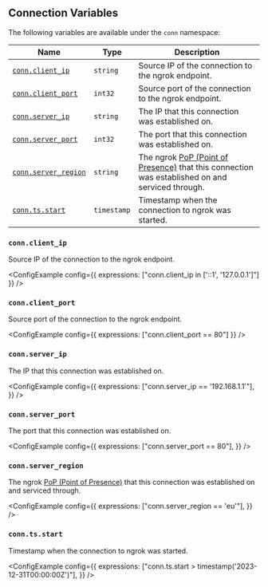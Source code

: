 
## Connection Variables

The following variables are available under the `conn` namespace:

| Name                                       | Type        | Description                                                                                                                                    |
| ------------------------------------------ | ----------- | ---------------------------------------------------------------------------------------------------------------------------------------------- |
| [`conn.client_ip`](#connclient_ip)         | `string`    | Source IP of the connection to the ngrok endpoint.                                                                                             |
| [`conn.client_port`](#connclient_port)     | `int32`     | Source port of the connection to the ngrok endpoint.                                                                                           |
| [`conn.server_ip`](#connserver_ip)         | `string`    | The IP that this connection was established on.                                                                                                |
| [`conn.server_port`](#connserver_port)     | `int32`     | The port that this connection was established on.                                                                                              |
| [`conn.server_region`](#connserver_region) | `string`    | The ngrok [PoP (Point of Presence)](/docs/universal-gateway/points-of-presence/) that this connection was established on and serviced through. |
| [`conn.ts.start`](#conntsstart)            | `timestamp` | Timestamp when the connection to ngrok was started.                                                                                            |

### `conn.client_ip`

Source IP of the connection to the ngrok endpoint.

<ConfigExample
	config={{ expressions: ["conn.client_ip in ['::1', '127.0.0.1']"] }}
/>

### `conn.client_port`

Source port of the connection to the ngrok endpoint.

<ConfigExample config={{ expressions: ["conn.client_port == 80"] }} />

### `conn.server_ip`

The IP that this connection was established on.

<ConfigExample
	config={{
		expressions: ["conn.server_ip == '192.168.1.1'"],
	}}
/>

### `conn.server_port`

The port that this connection was established on.

<ConfigExample
	config={{
		expressions: ["conn.server_port == 80"],
	}}
/>

### `conn.server_region`

The ngrok [PoP (Point of Presence)](/docs/universal-gateway/points-of-presence/) that this connection was established on and serviced through.

<ConfigExample
	config={{
		expressions: ["conn.server_region == 'eu'"],
	}}
/>

### `conn.ts.start`

Timestamp when the connection to ngrok was started.

<ConfigExample
	config={{
		expressions: ["conn.ts.start > timestamp('2023-12-31T00:00:00Z')"],
	}}
/>
